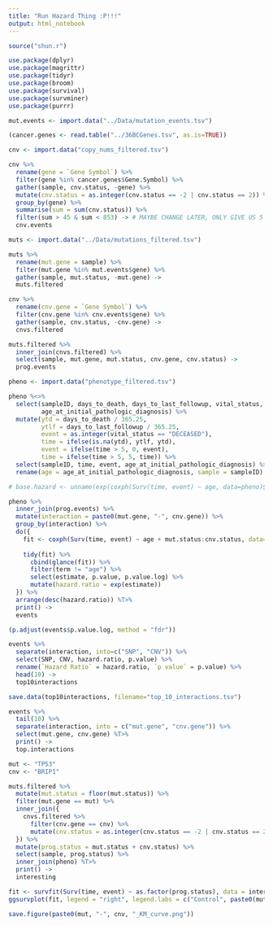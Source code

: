 ```yaml
---
title: "Run Hazard Thing :P!!!"
output: html_notebook
---
```


```r
source("shun.r")

use.package(dplyr)
use.package(magrittr)
use.package(tidyr)
use.package(broom)
use.package(survival)
use.package(survminer)
use.package(purrr)
```

```r
mut.events <- import.data("../Data/mutation_events.tsv")

(cancer.genes <- read.table("../36BCGenes.tsv", as.is=TRUE))

cnv <- import.data("copy_nums_filtered.tsv")

cnv %>% 
  rename(gene = `Gene Symbol`) %>%
  filter(gene %in% cancer.genes$Gene.Symbol) %>%
  gather(sample, cnv.status, -gene) %>%
  mutate(cnv.status = as.integer(cnv.status == -2 | cnv.status == 2)) %>%
  group_by(gene) %>%
  summarise(sum = sum(cnv.status)) %>%
  filter(sum > 45 & sum < 853) -> # MAYBE CHANGE LATER, ONLY GIVE US 5
  cnv.events 
```


```r
muts <- import.data("../Data/mutations_filtered.tsv")

muts %>%
  rename(mut.gene = sample) %>% 
  filter(mut.gene %in% mut.events$gene) %>%
  gather(sample, mut.status, -mut.gene) ->
  muts.filtered

cnv %>%
  rename(cnv.gene = `Gene Symbol`) %>%
  filter(cnv.gene %in% cnv.events$gene) %>%
  gather(sample, cnv.status, -cnv.gene) ->
  cnvs.filtered

muts.filtered %>% 
  inner_join(cnvs.filtered) %>% 
  select(sample, mut.gene, mut.status, cnv.gene, cnv.status) ->
  prog.events
```

```r
pheno <- import.data("phenotype_filtered.tsv")

pheno %<>% 
  select(sampleID, days_to_death, days_to_last_followup, vital_status,
         age_at_initial_pathologic_diagnosis) %>%
  mutate(ytd = days_to_death / 365.25,
         ytlf = days_to_last_followup / 365.25,
         event = as.integer(vital_status == "DECEASED"),
         time = ifelse(is.na(ytd), ytlf, ytd), 
         event = ifelse(time > 5, 0, event),
         time = ifelse(time > 5, 5, time)) %>%
  select(sampleID, time, event, age_at_initial_pathologic_diagnosis) %>% 
  rename(age = age_at_initial_pathologic_diagnosis, sample = sampleID)
```


```r
# base.hazard <- unname(exp(coxph(Surv(time, event) ~ age, data=pheno)$coefficients))

pheno %>%
  inner_join(prog.events) %>%
  mutate(interaction = paste0(mut.gene, "-", cnv.gene)) %>%
  group_by(interaction) %>%
  do({
    fit <- coxph(Surv(time, event) ~ age + mut.status:cnv.status, data=.)
    
    tidy(fit) %>%
      cbind(glance(fit)) %>%
      filter(term != "age") %>% 
      select(estimate, p.value, p.value.log) %>%
      mutate(hazard.ratio = exp(estimate))
  }) %>%
  arrange(desc(hazard.ratio)) %T>%
  print() ->
  events

(p.adjust(events$p.value.log, method = "fdr"))

events %>%
  separate(interaction, into=c("SNP", "CNV")) %>%
  select(SNP, CNV, hazard.ratio, p.value) %>%
  rename(`Hazard Ratio` = hazard.ratio, `p value` = p.value) %>% 
  head(10) ->
  top10interactions

save.data(top10interactions, filename="top_10_interactions.tsv")
```


```r
events %>%
  tail(10) %>%
  separate(interaction, into = c("mut.gene", "cnv.gene")) %>%
  select(mut.gene, cnv.gene) %T>%
  print() ->
  top.interactions

mut <- "TP53"
cnv <- "BRIP1"

muts.filtered %>%
  mutate(mut.status = floor(mut.status)) %>%
  filter(mut.gene == mut) %>%
  inner_join({
    cnvs.filtered %>%
      filter(cnv.gene == cnv) %>%
      mutate(cnv.status = as.integer(cnv.status == -2 | cnv.status == 2) * 2)
  }) %>%
  mutate(prog.status = mut.status + cnv.status) %>% 
  select(sample, prog.status) %>%
  inner_join(pheno) %T>% 
  print() ->
  interesting

fit <- survfit(Surv(time, event) ~ as.factor(prog.status), data = interesting)
ggsurvplot(fit, legend = "right", legend.labs = c("Control", paste0(mut, " (SNP)"), paste0(cnv, " (CNV)"), paste(mut, cnv, sep="-")))

save.figure(paste0(mut, "-", cnv, "_KM_curve.png"))
```

